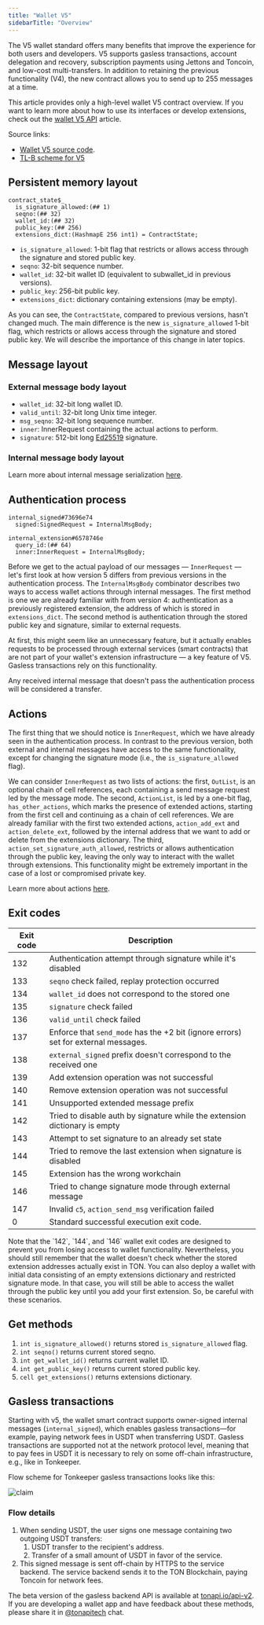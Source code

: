```yaml
---
title: "Wallet V5"
sidebarTitle: "Overview"
---
```



The V5 wallet standard offers many benefits that improve the experience for both users and developers. V5 supports gasless transactions, account delegation and recovery, subscription payments using Jettons and Toncoin, and low-cost multi-transfers. In addition to retaining the previous functionality (V4), the new contract allows you to send up to 255 messages at a time.

This article provides only a high-level wallet V5 contract overview. If you want to learn more about how to use its interfaces or develop extensions, check out the [wallet V5 API](/standard/wallets/v5-api) article.

Source links:

- [Wallet V5 source code](https://github.com/ton-blockchain/wallet-contract-v5).
- [TL-B scheme for V5](https://github.com/ton-blockchain/wallet-contract-v5/blob/321186127e8cc5e395ad3b2f1870839237c56f5f/types.tlb)

## Persistent memory layout

```tlb
contract_state$_
  is_signature_allowed:(## 1)
  seqno:(## 32)
  wallet_id:(## 32)
  public_key:(## 256)
  extensions_dict:(HashmapE 256 int1) = ContractState;
```

- `is_signature_allowed`: 1-bit flag that restricts or allows access through the signature and stored public key.
- `seqno`: 32-bit sequence number.
- `wallet_id`: 32-bit wallet ID (equivalent to subwallet\_id in previous versions).
- `public_key`: 256-bit public key.
- `extensions_dict`: dictionary containing extensions (may be empty).

As you can see, the `ContractState`, compared to previous versions, hasn't changed much. The main difference is the new `is_signature_allowed` 1-bit flag, which restricts or allows access through the signature and stored public key. We will describe the importance of this change in later topics.

## Message layout

### External message body layout

- `wallet_id`: 32-bit long wallet ID.
- `valid_until`: 32-bit long Unix time integer.
- `msg_seqno`: 32-bit long sequence number.
- `inner`: InnerRequest containing the actual actions to perform.
- `signature`: 512-bit long [Ed25519](https://en.wikipedia.org/wiki/EdDSA#Ed25519) signature.

### Internal message body layout

Learn more about internal message serialization [here](/standard/wallets/v5-api).

## Authentication process

```tlb
internal_signed#73696e74
  signed:SignedRequest = InternalMsgBody;

internal_extension#6578746e
  query_id:(## 64)
  inner:InnerRequest = InternalMsgBody;
```

Before we get to the actual payload of our messages — `InnerRequest` — let's first look at how version 5 differs from previous versions in the authentication process. The `InternalMsgBody` combinator describes two ways to access wallet actions through internal messages. The first method is one we are already familiar with from version 4: authentication as a previously registered extension, the address of which is stored in `extensions_dict`. The second method is authentication through the stored public key and signature, similar to external requests.

At first, this might seem like an unnecessary feature, but it actually enables requests to be processed through external services (smart contracts) that are not part of your wallet's extension infrastructure — a key feature of V5. Gasless transactions rely on this functionality.

Any received internal message that doesn't pass the authentication process will be considered a transfer.

## Actions

The first thing that we should notice is `InnerRequest`, which we have already seen in the authentication process. In contrast to the previous version, both external and internal messages have access to the same functionality, except for changing the signature mode (i.e., the `is_signature_allowed` flag).

We can consider `InnerRequest` as two lists of actions: the first, `OutList`, is an optional chain of cell references, each containing a send message request led by the message mode. The second, `ActionList`, is led by a one-bit flag, `has_other_actions`, which marks the presence of extended actions, starting from the first cell and continuing as a chain of cell references. We are already familiar with the first two extended actions, `action_add_ext` and `action_delete_ext`, followed by the internal address that we want to add or delete from the extensions dictionary. The third, `action_set_signature_auth_allowed`, restricts or allows authentication through the public key, leaving the only way to interact with the wallet through extensions. This functionality might be extremely important in the case of a lost or compromised private key.

Learn more about actions [here](/standard/wallets/v5-api).

## Exit codes

| Exit code | Description                                                                        |
| --------- | ---------------------------------------------------------------------------------- |
| 132       | Authentication attempt through signature while it's disabled                       |
| 133       | `seqno` check failed, replay protection occurred                                   |
| 134       | `wallet_id` does not correspond to the stored one                                  |
| 135       | `signature` check failed                                                           |
| 136       | `valid_until` check failed                                                         |
| 137       | Enforce that `send_mode` has the +2 bit (ignore errors) set for external messages. |
| 138       | `external_signed` prefix doesn't correspond to the received one                    |
| 139       | Add extension operation was not successful                                         |
| 140       | Remove extension operation was not successful                                      |
| 141       | Unsupported extended message prefix                                                |
| 142       | Tried to disable auth by signature while the extension dictionary is empty         |
| 143       | Attempt to set signature to an already set state                                   |
| 144       | Tried to remove the last extension when signature is disabled                      |
| 145       | Extension has the wrong workchain                                                  |
| 146       | Tried to change signature mode through external message                            |
| 147       | Invalid `c5`, `action_send_msg` verification failed                                |
| 0         | Standard successful execution exit code.                                           |

<Aside
  type="caution"
>
  Note that the `142`, `144`, and `146` wallet exit codes are designed to prevent you from losing access to wallet functionality. Nevertheless, you should still remember that the wallet doesn't check whether the stored extension addresses actually exist in TON. You can also deploy a wallet with initial data consisting of an empty extensions dictionary and restricted signature mode. In that case, you will still be able to access the wallet through the public key until you add your first extension. So, be careful with these scenarios.
</Aside>

## Get methods

1. `int is_signature_allowed()` returns stored `is_signature_allowed` flag.
1. `int seqno()` returns current stored seqno.
1. `int get_wallet_id()` returns current wallet ID.
1. `int get_public_key()` returns current stored public key.
1. `cell get_extensions()` returns extensions dictionary.

## Gasless transactions

Starting with v5, the wallet smart contract supports owner-signed internal messages (`internal_signed`), which enables gasless transactions—for example, paying network fees in USDT when transferring USDT. Gasless transactions are supported not at the network protocol level, meaning that to pay fees in USDT it is necessary to rely on some off-chain infrastructure, e.g., like in Tonkeeper.

Flow scheme for Tonkeeper gasless transactions looks like this:

<Image
  src="/resources/images/wallets/gasless_light.svg"
  darkSrc="/resources/images/wallets/gasless_dark.svg"
  alt="claim"
/>

### Flow details

1. When sending USDT, the user signs one message containing two outgoing USDT transfers:
   1. USDT transfer to the recipient's address.
   1. Transfer of a small amount of USDT in favor of the service.
1. This signed message is sent off-chain by HTTPS to the service backend. The service backend sends it to the TON Blockchain, paying Toncoin for network fees.

The beta version of the gasless backend API is available at [tonapi.io/api-v2](https://tonapi.io/api-v2). If you are developing a wallet app and have feedback about these methods, please share it in [@tonapitech](https://t.me/tonapitech) chat.

